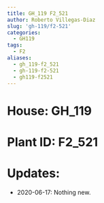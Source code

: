 ```yaml
---
title: GH_119 F2_521
author: Roberto Villegas-Diaz
slug: 'gh-119/f2-521'
categories:
  - GH119
tags:
  - F2
aliases:
  - gh_119-f2_521
  - gh-119-f2-521
  - gh119-f2521
---
```


# **House**: GH_119
# **Plant ID**: F2_521
# **Updates**: 
 - 2020-06-17: Nothing new.
